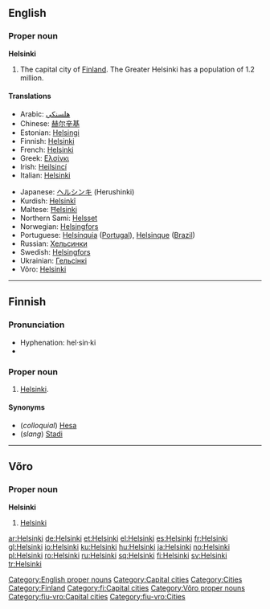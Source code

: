 {{wikipedia}}
==English==

===Proper noun===
'''Helsinki'''

# The capital city of [[Finland]]. The Greater Helsinki has a population of 1.2 million.

====Translations====
{{trans-top|the capital city of Finland}}
*Arabic: [[هلسنكي]]
*Chinese: [[赫尔辛基]]
*Estonian: [[Helsingi]]
*Finnish: [[#Finnish|Helsinki]]
*French: [[#French|Helsinki]]
*Greek: [[Ελσίνκι]] {{n}}
*Irish: [[Heilsincí]]
*Italian: [[#Italian|Helsinki]] {{f}}
{{trans-mid}}
*Japanese: [[ヘルシンキ]] (Herushinki)
*Kurdish: [[Helsinkî]] {{f}}
*Maltese: [[Ħelsinki]]
*Northern Sami: [[Helsset]]
*Norwegian: [[Helsingfors]]
*Portuguese: [[Helsínquia]] ([[Portugal]]), [[Helsinque]] ([[Brazil]])
*Russian: [[Хельсинки]]
*Swedish: [[Helsingfors]]
*Ukrainian: [[Гельсiнкi]]
*Võro: [[#Võro|Helsinki]]
{{trans-bottom}}

[[Category:English proper nouns]]
[[Category:Capital cities]]
[[Category:Cities]]
[[Category:Finland]]

----

==Finnish==
{{wikipedia|lang=fi}}

===Pronunciation===
*Hyphenation: hel·sin·ki
*{{IPA|[ˈhelsiŋki]}}

===Proper noun===
{{fi-noun|Helsin|type=renki|proper=true}}

#[[#English|Helsinki]].

====Synonyms====
*(''colloquial'') [[Hesa]]
*(''slang'') [[Stadi]]

[[Category:fi:Capital cities]]

----

==Võro==

===Proper noun===
'''Helsinki'''

# [[#English|Helsinki]]

[[Category:Võro proper nouns]]
[[Category:fiu-vro:Capital cities]]
[[Category:fiu-vro:Cities]]

[[ar:Helsinki]]
[[de:Helsinki]]
[[et:Helsinki]]
[[el:Helsinki]]
[[es:Helsinki]]
[[fr:Helsinki]]
[[gl:Helsinki]]
[[io:Helsinki]]
[[ku:Helsinki]]
[[hu:Helsinki]]
[[ja:Helsinki]]
[[no:Helsinki]]
[[pl:Helsinki]]
[[ro:Helsinki]]
[[ru:Helsinki]]
[[sq:Helsinki]]
[[fi:Helsinki]]
[[sv:Helsinki]]
[[tr:Helsinki]]